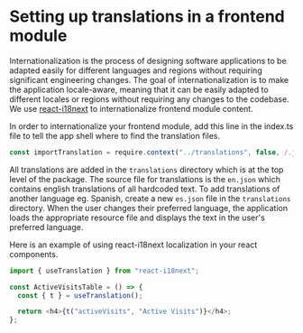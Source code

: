 # Setting up translations in a frontend module

Internationalization is the process of designing software applications to be adapted easily for different languages and regions without requiring significant engineering changes. The goal of internationalization is to make the application locale-aware, meaning that it can be easily adapted to different locales or regions without requiring any changes to the codebase.
We use [react-i18next](https://react.i18next.com/) to internationalize frontend module content.

In order to internationalize your frontend module, add this line in the index.ts file to tell the app shell where to find the translation files.

```ts
const importTranslation = require.context("../translations", false, /.json$/, "lazy");
```

All translations are added in the `translations` directory which is at the top level of the package. The source file for translations is the `en.json` which contains english translations of all hardcoded text.
To add translations of another language eg. Spanish, create a new `es.json` file in the `translations` directory. When the user changes their preferred language, the application loads the appropriate resource file and displays the text in the user's preferred language.

Here is an example of using react-i18next localization in your react components.

```ts
import { useTranslation } from "react-i18next";

const ActiveVisitsTable = () => {
  const { t } = useTranslation();

  return <h4>{t("activeVisits", "Active Visits")}</h4>;
};
```
